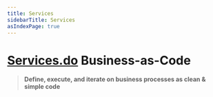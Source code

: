 ```yaml
---
title: Services
sidebarTitle: Services
asIndexPage: true
---
```


# [Services.do](https://services.do) Business-as-Code

> **Define, execute, and iterate on business processes as clean & simple code**
